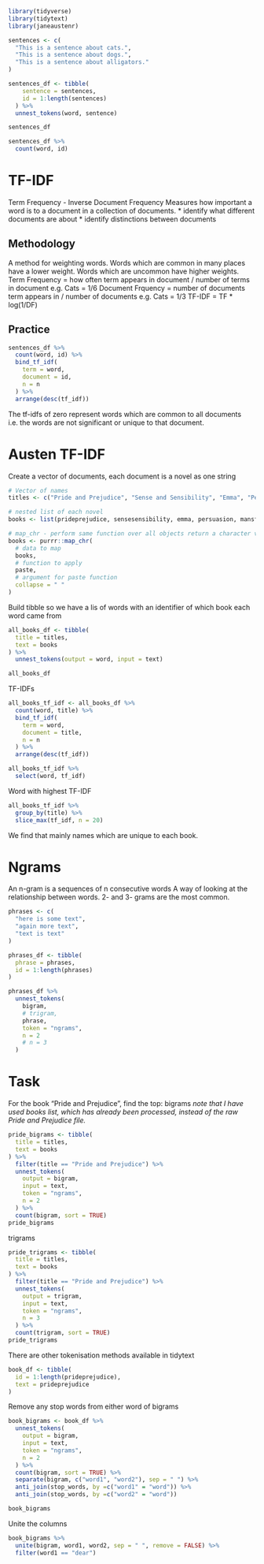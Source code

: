 
```r
library(tidyverse)
library(tidytext)
library(janeaustenr)
```

```r
sentences <- c(
  "This is a sentence about cats.",
  "This is a sentence about dogs.",
  "This is a sentence about alligators."
)
```

```r
sentences_df <- tibble(
    sentence = sentences,
    id = 1:length(sentences)
  ) %>% 
  unnest_tokens(word, sentence)

sentences_df
```

```r
sentences_df %>% 
  count(word, id)
```

# TF-IDF
Term Frequency - Inverse Document Frequency
Measures how important a word is to a document in a collection of documents.
* identify what different documents are about
* identify distinctions between documents

## Methodology
A method for weighting words. Words which are common in many places have a lower weight. Words which are uncommon have higher weights.
Term Frequency = how often term appears in document / number of terms in document
e.g. Cats = 1/6
Document Frquency = number of documents term appears in / number of documents
e.g. Cats = 1/3
TF-IDF = TF * log(1/DF)

## Practice

```r
sentences_df %>% 
  count(word, id) %>% 
  bind_tf_idf(
    term = word,
    document = id,
    n = n
  ) %>% 
  arrange(desc(tf_idf))
```
The tf-idfs of zero represent words which are common to all documents i.e. the words are not significant or unique to that document.

# Austen TF-IDF

Create a vector of documents, each document is a novel as one string
```r
# Vector of names
titles <- c("Pride and Prejudice", "Sense and Sensibility", "Emma", "Persuasion", "Mansfield Park", "Northanger Abbey")

# nested list of each novel
books <- list(prideprejudice, sensesensibility, emma, persuasion, mansfieldpark,  northangerabbey)
```
```r
# map_chr - perform same function over all objects return a character vector
books <- purrr::map_chr(
  # data to map
  books,
  # function to apply
  paste,
  # argument for paste function
  collapse = " "
)
```

Build tibble so we have a lis of words with an identifier of which book each word came from
```r
all_books_df <- tibble(
  title = titles,
  text = books
) %>% 
  unnest_tokens(output = word, input = text)

all_books_df
```

TF-IDFs
```r
all_books_tf_idf <- all_books_df %>% 
  count(word, title) %>% 
  bind_tf_idf(
    term = word,
    document = title,
    n = n
  ) %>% 
  arrange(desc(tf_idf))

all_books_tf_idf %>% 
  select(word, tf_idf)
```

Word with highest TF-IDF 
```r
all_books_tf_idf %>% 
  group_by(title) %>% 
  slice_max(tf_idf, n = 20)
```
We find that mainly names which are unique to each book.

# Ngrams

An n-gram is a sequences of n consecutive words
A way of looking at the relationship between words.
2- and 3- grams are the most common.

```r
phrases <- c(
  "here is some text",
  "again more text",
  "text is text"
)
```

```r
phrases_df <- tibble(
  phrase = phrases,
  id = 1:length(phrases)
)

phrases_df %>% 
  unnest_tokens(
    bigram, 
    # trigram,
    phrase,
    token = "ngrams",
    n = 2 
    # n = 3
  )
```

# Task
For the book “Pride and Prejudice”, find the top:
bigrams
*note that I have used books list, which has already been processed, instead of the raw Pride and Prejudice file.*

```r
pride_bigrams <- tibble(
  title = titles,
  text = books
) %>% 
  filter(title == "Pride and Prejudice") %>% 
  unnest_tokens(
    output = bigram,
    input = text,
    token = "ngrams",
    n = 2
  ) %>% 
  count(bigram, sort = TRUE)
pride_bigrams
```

trigrams
```r
pride_trigrams <- tibble(
  title = titles,
  text = books
) %>% 
  filter(title == "Pride and Prejudice") %>% 
  unnest_tokens(
    output = trigram,
    input = text,
    token = "ngrams",
    n = 3
  ) %>% 
  count(trigram, sort = TRUE)
pride_trigrams
```

There are other tokenisation methods available in tidytext

```r
book_df <- tibble(
  id = 1:length(prideprejudice),
  text = prideprejudice
) 
```

Remove any stop words from either word of bigrams
```r
book_bigrams <- book_df %>% 
  unnest_tokens(
    output = bigram,
    input = text,
    token = "ngrams",
    n = 2
  ) %>% 
  count(bigram, sort = TRUE) %>% 
  separate(bigram, c("word1", "word2"), sep = " ") %>% 
  anti_join(stop_words, by =c("word1" = "word")) %>% 
  anti_join(stop_words, by =c("word2" = "word"))

book_bigrams
```

Unite the columns
```r
book_bigrams %>% 
  unite(bigram, word1, word2, sep = " ", remove = FALSE) %>% 
  filter(word1 == "dear")
```

